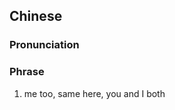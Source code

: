 ==Chinese==
{{zh-forms|type=22}}

===Pronunciation===
{{zh-pron
|m=bǐcǐ bǐcǐ
|c=bei2 ci2 bei2 ci2
|cat=ph
}}

===Phrase===
{{zh-phrase}}
# me too, same here, you and I both